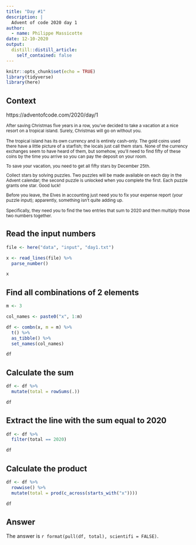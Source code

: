 ```yaml
---
title: "Day #1"
description: |
  Advent of code 2020 day 1
author:
  - name: Philippe Massicotte
date: 12-10-2020
output:
  distill::distill_article:
    self_contained: false
---
```


```r
knitr::opts_chunk$set(echo = TRUE)
library(tidyverse)
library(here)
```

## Context

https://adventofcode.com/2020/day/1

<small>
After saving Christmas five years in a row, you've decided to take a vacation at a nice resort on a tropical island. Surely, Christmas will go on without you.

The tropical island has its own currency and is entirely cash-only. The gold coins used there have a little picture of a starfish; the locals just call them stars. None of the currency exchanges seem to have heard of them, but somehow, you'll need to find fifty of these coins by the time you arrive so you can pay the deposit on your room.

To save your vacation, you need to get all fifty stars by December 25th.

Collect stars by solving puzzles. Two puzzles will be made available on each day in the Advent calendar; the second puzzle is unlocked when you complete the first. Each puzzle grants one star. Good luck!

Before you leave, the Elves in accounting just need you to fix your expense report (your puzzle input); apparently, something isn't quite adding up.

Specifically, they need you to find the two entries that sum to 2020 and then multiply those two numbers together.
</small>

## Read the input numbers

```r
file <- here("data", "input", "day1.txt")

x <- read_lines(file) %>% 
  parse_number()

x
```

## Find all combinations of 2 elements

```r
m <- 3

col_names <- paste0("x", 1:m)

df <- combn(x, m = m) %>% 
  t() %>% 
  as_tibble() %>% 
  set_names(col_names)

df
```

## Calculate the sum

```r
df <- df %>% 
  mutate(total = rowSums(.))

df
```

## Extract the line with the sum equal to 2020

```r
df <- df %>% 
  filter(total == 2020)

df
```

## Calculate the product

```r
df <- df %>% 
  rowwise() %>% 
  mutate(total = prod(c_across(starts_with("x"))))

df
```

## Answer

The answer is `r format(pull(df, total), scientifi = FALSE)`.


